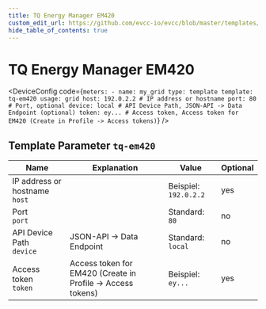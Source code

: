 ```yaml
---
title: TQ Energy Manager EM420
custom_edit_url: https://github.com/evcc-io/evcc/blob/master/templates/definition/meter/tq-em420.yaml
hide_table_of_contents: true
---
```



# TQ Energy Manager EM420

<DeviceFeatures features="" />

<DeviceConfig code={`meters:
    - name: my_grid
      type: template
      template: tq-em420
      usage: grid
      host: 192.0.2.2 # IP address or hostname
      port: 80 # Port, optional
      device: local # API Device Path, JSON-API -> Data Endpoint (optional)
      token: ey... # Access token, Access token for EM420 (Create in Profile -> Access tokens)`}  />

## Template Parameter `tq-em420`

| Name | Explanation | Value | Optional |
|-----------|-------------|-------|----------|
| IP address or hostname<br/>`host` |  | Beispiel: `192.0.2.2` | yes |
| Port<br/>`port` |  | Standard: `80` | no |
| API Device Path<br/>`device` | JSON-API -&gt; Data Endpoint | Standard: `local` | no |
| Access token<br/>`token` | Access token for EM420 (Create in Profile -&gt; Access tokens) | Beispiel: `ey...` | yes |

